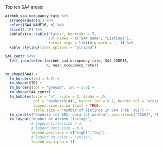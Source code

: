 
Top ten SA4  areas:

```r
airbnb_sa4_occupancy_rate %>% 
  arrange(desc(n)) %>% 
  select(SA4_NAME16, n) %>% 
  slice(1:10) %>% 
  kableExtra::kable("latex", booktabs = T,
                    col.names = c("SA4 name", "Listings"),
                    format.args = list(big.mark = ',')) %>% 
  kable_styling(latex_options = "striped")
```

\newpage

```r
SA4_centr %<>% 
  left_join(select(airbnb_sa4_occupancy_rate, SA4_CODE16,
                   n, mean_occupancy_rate))
```


```r
tm_shape(SA4) +
  tm_borders(lwd = 0.5) +
  tm_shape(STE) +
  tm_borders(col = "grey20", lwd = 1.0) +
  tm_shape(SA4_centr) +
  tm_bubbles(size = "n", scale = 2, alpha = .5,
             col = "darkorchid4", border.lwd = 0.1, border.col = "white",
             legend.size.is.portrait = TRUE,
             title.size = "Number of listings in SA4 (Feb '19)") +
  tm_credits("Geodata (c) ABS; data (c) Airdna", position=c("RIGHT", "BOTTOM"), size = 0.5) +
  tm_layout("Number of Airbnb listings",
            # legend.title.size = 1,
            # legend.text.size = 0.6,
            legend.position = c("right","top"),
            # legend.bg.color = "white",
            legend.bg.alpha = 1)
```